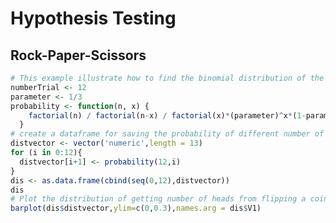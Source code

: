 # Hypothesis Testing

## Rock-Paper-Scissors
```r
# This example illustrate how to find the binomial distribution of the Rock-Paper-Scissors example
numberTrial <- 12
parameter <- 1/3
probability <- function(n, x) {
    factorial(n) / factorial(n-x) / factorial(x)*(parameter)^x*(1-parameter)^(n-x)
  }
# create a dataframe for saving the probability of different number of scissors thrown out of 12 times under the null hypothesis
distvector <- vector('numeric',length = 13)
for (i in 0:12){
  distvector[i+1] <- probability(12,i)
}
dis <- as.data.frame(cbind(seq(0,12),distvector))
dis
# Plot the distribution of getting number of heads from flipping a coin 10 times
barplot(dis$distvector,ylim=c(0,0.3),names.arg = dis$V1)
```